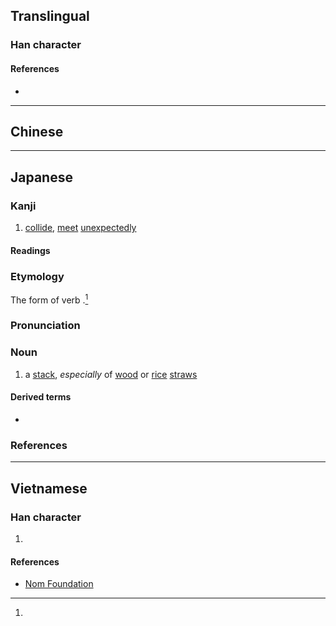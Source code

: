 {{character info/new}}
==Translingual==

===Han character===
{{Han char|rn=64|rad=手|as=08|sn=11|four=58017|canj=QTTC|ids=⿰扌並}}

====References====
* {{Han ref|kx=0440.190|dkj=12312|dj=0791.160|hdz=31923.110|uh=63BD|ud=25533|bh=D56B|bd=54635}}

----

==Chinese==
{{zh-see|碰|v}}

----

==Japanese==

===Kanji===
{{ja-kanji|grade=|rs=手08}}

# [[collide]], [[meet]] [[unexpected]]ly

====Readings====
{{rfv-pron|ja}}
{{ja-readings
|goon=ひょう
|kanon=ほう
|kun=つ-く, はえ-<はへ-
}}

===Etymology===
{{ja-kanjitab|はえ|yomi=k}}

The {{m|ja|連用形|tr=ren'yōkei||stem or continuative}} form of verb {{m|ja|掽える|tr=haeru||to [[stack]] [[cleanly]]|pos=obsolete}}.<ref name="DJR"/>

===Pronunciation===
{{ja-pron|y=k|はえ|acc=2|acc_ref=DJR}}

===Noun===
{{ja-noun|はえ|hhira=はへ}}

# a [[stack]], ''especially'' of [[wood]] or [[rice]] [[straw]]s

====Derived terms====
* {{ja-r|掽%積み|はえ%づみ}}

===References===
<references/>

----

==Vietnamese==

===Han character===
{{vi-hantu|rs=手08|bánh}}

# {{defn|vi|sort=手08}}

====References====
* [http://nomfoundation.org/common/nom_details.php?codepoint=63bd Nom Foundation]